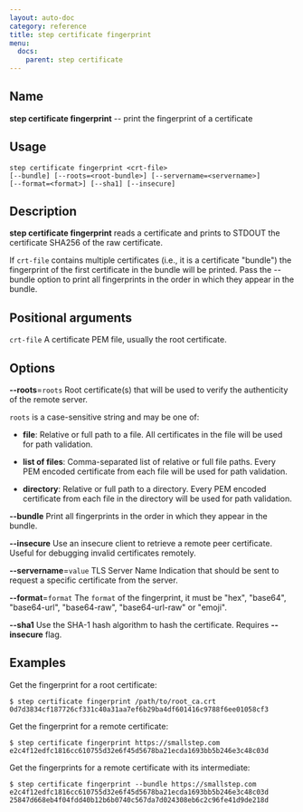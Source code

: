 ```yaml
---
layout: auto-doc
category: reference
title: step certificate fingerprint
menu:
  docs:
    parent: step certificate
---
```


## Name
**step certificate fingerprint** -- print the fingerprint of a certificate

## Usage

```raw
step certificate fingerprint <crt-file>
[--bundle] [--roots=<root-bundle>] [--servername=<servername>]
[--format=<format>] [--sha1] [--insecure]
```

## Description

**step certificate fingerprint** reads a certificate and prints to STDOUT the
certificate SHA256 of the raw certificate.

If `crt-file` contains multiple certificates (i.e., it is a certificate
"bundle") the fingerprint of the first certificate in the bundle will be
printed. Pass the --bundle option to print all fingerprints in the order in
which they appear in the bundle.

## Positional arguments

`crt-file`
A certificate PEM file, usually the root certificate.

## Options


**--roots**=`roots`
Root certificate(s) that will be used to verify the
authenticity of the remote server.

`roots` is a case-sensitive string and may be one of:

- **file**: Relative or full path to a file. All certificates in the file will be used for path validation.

- **list of files**: Comma-separated list of relative or full file paths. Every PEM encoded certificate from each file will be used for path validation.

- **directory**: Relative or full path to a directory. Every PEM encoded certificate from each file in the directory will be used for path validation.

**--bundle**
Print all fingerprints in the order in which they appear in the bundle.

**--insecure**
Use an insecure client to retrieve a remote peer certificate. Useful for
debugging invalid certificates remotely.

**--servername**=`value`
TLS Server Name Indication that should be sent to request a specific certificate from the server.

**--format**=`format`
The `format` of the fingerprint, it must be "hex", "base64", "base64-url", "base64-raw", "base64-url-raw" or "emoji".

**--sha1**
Use the SHA-1 hash algorithm to hash the certificate. Requires **--insecure** flag.

## Examples

Get the fingerprint for a root certificate:
```shell
$ step certificate fingerprint /path/to/root_ca.crt
0d7d3834cf187726cf331c40a31aa7ef6b29ba4df601416c9788f6ee01058cf3
```

Get the fingerprint for a remote certificate:
```shell
$ step certificate fingerprint https://smallstep.com
e2c4f12edfc1816cc610755d32e6f45d5678ba21ecda1693bb5b246e3c48c03d
```

Get the fingerprints for a remote certificate with its intermediate:
```shell
$ step certificate fingerprint --bundle https://smallstep.com
e2c4f12edfc1816cc610755d32e6f45d5678ba21ecda1693bb5b246e3c48c03d
25847d668eb4f04fdd40b12b6b0740c567da7d024308eb6c2c96fe41d9de218d
```

